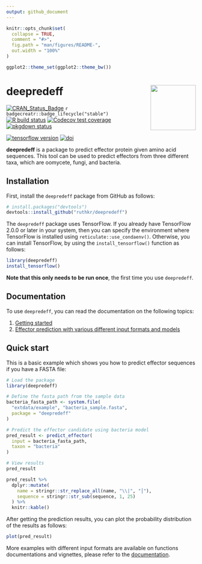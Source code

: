 ```yaml
---
output: github_document
---
```


<!-- README.md is generated from README.Rmd. Please edit that file -->

```r
knitr::opts_chunk$set(
  collapse = TRUE,
  comment = "#>",
  fig.path = "man/figures/README-",
  out.width = "100%"
)

ggplot2::theme_set(ggplot2::theme_bw())
```

# deepredeff <img src="man/figures/logo.png" align="right" width="120"/>

<!-- badges: start -->
[![CRAN_Status_Badge](https://www.r-pkg.org/badges/version/deepredeff)](https://cran.r-project.org/package=deepredeff)
`r badgecreatr::badge_lifecycle("stable")`
[![R build status](https://github.com/ruthkr/deepredeff/workflows/R-CMD-check/badge.svg)](https://github.com/ruthkr/deepredeff/actions)
[![Codecov test coverage](https://codecov.io/gh/ruthkr/deepredeff/branch/master/graph/badge.svg)](https://codecov.io/gh/ruthkr/deepredeff?branch=master)
[![pkgdown status](https://github.com/ruthkr/deepredeff/workflows/pkgdown/badge.svg)](https://ruthkr.github.io/deepredeff/)

[![tensorflow version](https://img.shields.io/badge/tensorflow-%3E%3D2.0.0-orange)](https://www.tensorflow.org/)
[![doi](https://img.shields.io/badge/DOI-10.1101%2F2020.07.08.193250-blue)](https://www.biorxiv.org/content/10.1101/2020.07.08.193250v1)
<!-- badges: end -->

**deepredeff** is a package to predict effector protein given amino acid sequences. This tool can be used to predict effectors from three different taxa, which are oomycete, fungi, and bacteria.

## Installation

First, install the `deepredeff` package from GitHub as follows:

```r
# install.packages("devtools")
devtools::install_github("ruthkr/deepredeff")
```

The `deepredeff` package uses TensorFlow. If you already have TensorFlow 2.0.0 or later in your system, then you can specify the environment where TensorFlow is installed using `reticulate::use_condaenv()`. Otherwise, you can install TensorFlow, by using the `install_tensorflow()` function as follows:

```r
library(deepredeff)
install_tensorflow()
```

**Note that this only needs to be run once**, the first time you use `deepredeff`.

## Documentation

To use `deepredeff`, you can read the documentation on the following topics:

1. [Getting started](https://ruthkr.github.io/deepredeff/articles/overview.html)
2. [Effector prediction with various different input formats and models](https://ruthkr.github.io/deepredeff/articles/predict.html)

## Quick start

This is a basic example which shows you how to predict effector sequences if you have a FASTA file:

```r
# Load the package
library(deepredeff)

# Define the fasta path from the sample data
bacteria_fasta_path <- system.file(
  "extdata/example", "bacteria_sample.fasta", 
  package = "deepredeff"
)

# Predict the effector candidate using bacteria model
pred_result <- predict_effector(
  input = bacteria_fasta_path,
  taxon = "bacteria"
)
```

```r
# View results
pred_result
```

```r
pred_result %>%
  dplyr::mutate(
    name = stringr::str_replace_all(name, "\\|", "⎮"),
    sequence = stringr::str_sub(sequence, 1, 25)
  ) %>%
  knitr::kable()
```

After getting the prediction results, you can plot the probability distribution of the results as follows:

```r
plot(pred_result)
```

More examples with different input formats are available on functions documentations and vignettes, please refer to the [documentation](https://ruthkr.github.io/deepredeff).
